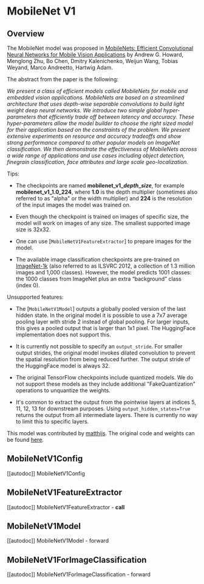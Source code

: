 <!--Copyright 2022 The HuggingFace Team. All rights reserved.

Licensed under the Apache License, Version 2.0 (the "License"); you may not use this file except in compliance with
the License. You may obtain a copy of the License at

http://www.apache.org/licenses/LICENSE-2.0

Unless required by applicable law or agreed to in writing, software distributed under the License is distributed on
an "AS IS" BASIS, WITHOUT WARRANTIES OR CONDITIONS OF ANY KIND, either express or implied. See the License for the
specific language governing permissions and limitations under the License.
-->

# MobileNet V1

## Overview

The MobileNet model was proposed in [MobileNets: Efficient Convolutional Neural Networks for Mobile Vision Applications](https://arxiv.org/abs/1704.04861) by Andrew G. Howard, Menglong Zhu, Bo Chen, Dmitry Kalenichenko, Weijun Wang, Tobias Weyand, Marco Andreetto, Hartwig Adam.

The abstract from the paper is the following:

*We present a class of efficient models called MobileNets for mobile and embedded vision applications. MobileNets are based on a streamlined architecture that uses depth-wise separable convolutions to build light weight deep neural networks. We introduce two simple global hyper-parameters that efficiently trade off between latency and accuracy. These hyper-parameters allow the model builder to choose the right sized model for their application based on the constraints of the problem. We present extensive experiments on resource and accuracy tradeoffs and show strong performance compared to other popular models on ImageNet classification. We then demonstrate the effectiveness of MobileNets across a wide range of applications and use cases including object detection, finegrain classification, face attributes and large scale geo-localization.*

Tips:

- The checkpoints are named **mobilenet\_v1\_*depth*\_*size***, for example **mobilenet\_v1\_1.0\_224**, where **1.0** is the depth multiplier (sometimes also referred to as "alpha" or the width multiplier) and **224** is the resolution of the input images the model was trained on.

- Even though the checkpoint is trained on images of specific size, the model will work on images of any size. The smallest supported image size is 32x32.

- One can use [`MobileNetV1FeatureExtractor`] to prepare images for the model.

- The available image classification checkpoints are pre-trained on [ImageNet-1k](https://huggingface.co/datasets/imagenet-1k) (also referred to as ILSVRC 2012, a collection of 1.3 million images and 1,000 classes). However, the model predicts 1001 classes: the 1000 classes from ImageNet plus an extra “background” class (index 0).

Unsupported features:

- The [`MobileNetV1Model`] outputs a globally pooled version of the last hidden state. In the original model it is possible to use a 7x7 average pooling layer with stride 2 instead of global pooling. For larger inputs, this gives a pooled output that is larger than 1x1 pixel. The HuggingFace implementation does not support this.

- It is currently not possible to specify an `output_stride`. For smaller output strides, the original model invokes dilated convolution to prevent the spatial resolution from being reduced further. The output stride of the HuggingFace model is always 32.

- The original TensorFlow checkpoints include quantized models. We do not support these models as they include additional "FakeQuantization" operations to unquantize the weights.

- It's common to extract the output from the pointwise layers at indices 5, 11, 12, 13 for downstream purposes. Using `output_hidden_states=True` returns the output from all intermediate layers. There is currently no way to limit this to specific layers.

This model was contributed by [matthijs](https://huggingface.co/Matthijs). The original code and weights can be found [here](https://github.com/tensorflow/models/blob/master/research/slim/nets/mobilenet_v1.md).

## MobileNetV1Config

[[autodoc]] MobileNetV1Config

## MobileNetV1FeatureExtractor

[[autodoc]] MobileNetV1FeatureExtractor
    - __call__

## MobileNetV1Model

[[autodoc]] MobileNetV1Model
    - forward

## MobileNetV1ForImageClassification

[[autodoc]] MobileNetV1ForImageClassification
    - forward
